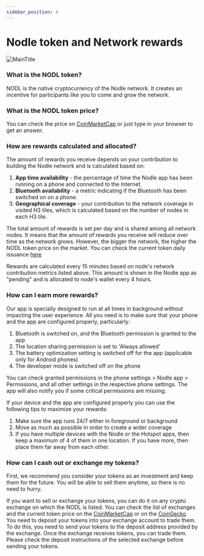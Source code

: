 ```yaml
---
sidebar_position: 4
---
```


# Nodle token and Network rewards

![MainTitle](/img/docs/nodle-cash/rewards.jpg)

### What is the NODL token?

NODL is the native cryptocurrency of the Nodle network. It creates an incentive for participants like you to come and
grow the network.

### What is the NODL token price?

You can check the price on [CoinMarketCap](https://coinmarketcap.com/currencies/nodleiot/) or just type in your browser 
to get an answer.

### How are rewards calculated and allocated?

The amount of rewards you receive depends on your contribution to building the Nodle network and is calculated based on:
1. **App time availability** - the percentage of time the Nodle app has been running on a phone and connected to the Internet. 
3. **Bluetooth availability** - a metric indicating if the Bluetooth has been switched on on a phone. 
4. **Geographical coverage** - your contribution to the network coverage in visited H3 tiles, which is calculated based
on the number of nodes in each H3 tile.

The total amount of rewards is set per day and is shared among all network nodes. It means that the amount 
of rewards you receive will reduce over time as the network grows. However, the bigger the network, the higher the 
NODL token price on the market. You can check the current token daily issuance [here](/docs/tokenomics/issuance#issuance-table)

Rewards are calculated every 15 minutes based on node's network contribution metrics listed above. This amount is shown in the Nodle app as "pending" and is allocated to node's wallet every 4 hours.

### How can I earn more rewards?

Our app is specially designed to run at all times in background without impacting the user experience. All you need
is to make sure that your phone and the app are configured properly, particularly:
1. Bluetooth is switched on, and the Bluetooth permission is granted to the app
2. The location sharing permission is set to 'Always allowed'
3. The battery optimization setting is switched off for the app (applicable only for Android phones)
4. The developer mode is switched off on the phone

You can check granted permissions in the phone settings > Nodle app > Permissions, and all other settings in the
respective phone settings. The app will also notify you if some critical permissions are missing.

If your device and the app are configured properly you can use the following tips to maximize your rewards:
1. Make sure the app runs 24/7 either in foreground or background
2. Move as much as possible in order to create a wider coverage
3. If you have multiple devices with the Nodle or the Hotspot apps, then keep a maximum of 4 of them in one location. If you have more, then place them far away from each other.


### How can I cash out or exchange my tokens?

First, we recommend you consider your tokens as an investment and keep them for the future. You will be able to sell 
them anytime, so there is no need to hurry.

If you want to sell or exchange your tokens, you can do it on any crypto exchange on which the NODL is listed. You can
check the list of exchanges and the current token price on the [CoinMarketCap](https://coinmarketcap.com/currencies/nodleiot/) or on the [CoinGecko](https://www.coingecko.com/en/coins/nodle-network). 
You need to deposit your tokens into your exchange account to trade them. To do this, you need to send your 
tokens to the deposit address provided by the exchange. Once the exchange receives tokens, you can trade them. 
Please check the deposit instructions of the selected exchange before sending your tokens.